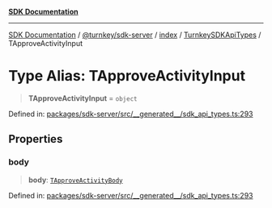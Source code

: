 [**SDK Documentation**](../../../../../../README.mdx)

***

[SDK Documentation](../../../../../../packages.mdx) / [@turnkey/sdk-server](../../../../README.mdx) / [index](../../../README.mdx) / [TurnkeySDKApiTypes](../README.mdx) / TApproveActivityInput

# Type Alias: TApproveActivityInput

> **TApproveActivityInput** = `object`

Defined in: [packages/sdk-server/src/\_\_generated\_\_/sdk\_api\_types.ts:293](https://github.com/tkhq/sdk/blob/3a88af7d1d927c6022706911d6af0f92f1440e00/packages/sdk-server/src/__generated__/sdk_api_types.ts#L293)

## Properties

### body

> **body**: [`TApproveActivityBody`](TApproveActivityBody.mdx)

Defined in: [packages/sdk-server/src/\_\_generated\_\_/sdk\_api\_types.ts:293](https://github.com/tkhq/sdk/blob/3a88af7d1d927c6022706911d6af0f92f1440e00/packages/sdk-server/src/__generated__/sdk_api_types.ts#L293)
